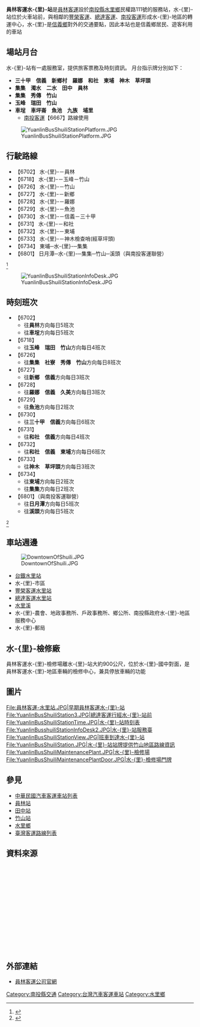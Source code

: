 {{noteTA
|T=zh-hant:員林客運水里站;zh-hans:员林客运水里站
|1=zh-hant:水里; zh-hans:水里
}}{{Infobox 轉運站
|name= [[員林客運|員林客運]]水-{里}-站
|logo=
|image= [[File:YuanlinBusShuiliStation1.JPG|300px]][[File:YuanlinBusShuiliStation2.JPG|300px]]
|location= {{TWN}}[[南投縣|南投縣]][[水里鄉|水里鄉]]
|road= 民權路
|opendate= 
|closedate= 
|built= 
|est_completion= 
|howtobuild= 
|floor= 
|use= 員林客運公車路線
|terminate= 
|via= 
}}
'''員林客運水-{里}-站'''是[[員林客運|員林客運]]設於[[南投縣|南投縣]][[水里鄉|水里鄉]]民權路111號的服務站，水-{里}-站位於火車站前，與相鄰的[[豐榮客運|豐榮客運]]、[[總達客運|總達客運]]、[[南投客運|南投客運]]形成水-{里}-地區的轉運中心，水-{里}-是[[信義鄉_(台灣)|信義鄉]]對外的交通要點，因此本站也是信義鄉居民、遊客利用的車站

==場站月台==
水-{里}-站有一處服務室，提供旅客票務及時刻資訊。
月台指示牌分別如下：
*'''三十甲　信義　新鄉村　羅娜　和社　東埔　神木　草坪頭'''
*'''集集　濁水　二水　田中　員林'''
*'''集集　秀傳　竹山'''
*'''玉峰　瑞田　竹山'''
*'''車埕　車坪崙　魚池　九族　埔里'''
**[[南投客運|南投客運]]【6667】路線使用
[[File:YuanlinBusShuiliStationPlatform.JPG|thumb]]


==行駛路線==
*【6702】 水-{里}-－員林
*【6718】 水-{里}-－玉峰－竹山
*【6726】 水-{里}-－竹山
*【6727】 水-{里}-－新鄉
*【6728】 水-{里}-－羅娜
*【6729】 水-{里}-－魚池
*【6730】 水-{里}-－信義－三十甲
*【6731】 水-{里}-－和社
*【6732】 水-{里}-－東埔
*【6733】 水-{里}-－神木檢查哨(經草坪頭)
*【6734】 東埔─水-{里}-─集集
*【6801】 日月潭─水-{里}-─集集─竹山─溪頭（與南投客運聯營）
<ref>{{Cite web |url=http://www.ylbus.com.tw/ie/p03_p01.htm |title=水-{里}-站路線 |accessdate=2011-12-26 |archive-date=2011-12-10 |archive-url=https://web.archive.org/web/20111210030044/http://www.ylbus.com.tw/ie/p03_p01.htm |dead-url=no }}</ref>

[[File:YuanlinBusShuiliStationInfoDesk.JPG|thumb]]

==時刻班次==
*【6702】
**往'''員林'''方向每日5班次
**往'''車埕'''方向每日5班次
*【6718】
**往'''玉峰　瑞田　竹山'''方向每日4班次
*【6726】
**往'''集集　社寮　秀傳　竹山'''方向每日8班次
*【6727】
**往'''新鄉　信義'''方向每日3班次
*【6728】 
**往'''羅娜　信義　久美'''方向每日3班次
*【6729】 
**往'''魚池'''方向每日2班次
*【6730】 
**往'''三十甲　信義'''方向每日6班次
*【6731】 
**往'''和社　信義'''方向每日4班次
*【6732】 
**往'''和社　信義　東埔'''方向每日6班次
*【6733】 
**往'''神木　草坪頭'''方向每日3班次
*【6734】 
**往'''東埔'''方向每日2班次
**往'''集集'''方向每日2班次
*【6801】（與南投客運聯營） 
**往'''日月潭'''方向每日5班次
**往'''溪頭'''方向每日5班次
<ref>{{Cite web |url=http://www.ylbus.com.tw/ie/p03_p01.htm |title=水-{里}-站時刻 |accessdate=2011-12-26 |archive-date=2011-12-10 |archive-url=https://web.archive.org/web/20111210030044/http://www.ylbus.com.tw/ie/p03_p01.htm |dead-url=no }}</ref>

==車站週邊==
[[File:DowntownOfShuili.JPG|thumb]]
*[[水里車站|台鐵水里站]]
*水-{里}-市區
*[[豐榮客運|豐榮客運水里站]]
*[[總達客運|總達客運水里站]]
*[[水里溪|水里溪]]
*水-{里}-農會、地政事務所、戶政事務所、鄉公所、南投縣政府水-{里}-地區服務中心
*水-{里}-郵局

==水-{里}-檢修廠==
員林客運水-{里}-檢修場離水-{里}-站大約900公尺，位於水-{里}-國中對面，是員林客運水-{里}-地區車輛的檢修中心，兼具停放車輛的功能

==圖片==
<gallery>
File:員林客運-水里站.JPG|早期員林客運水-{里}-站
File:YuanlinBusShuiliStation3.JPG|總達客運行經水-{里}-站前
File:YuanlinBusShuiliStationTime.JPG|水-{里}-站時刻表
File:YuanlinBusshuiliStationInfoDesk2.JPG|水-{里}-站服務臺
File:YuanlinBusShuiliStationView.JPG|班車到達水-{里}-站
File:YuanlinBusShuiliStation.JPG|水-{里}-站站牌提供竹山地區路線資訊
File:YuanlinBusShuiliMaintenancePlant.JPG|水-{里}-檢修場
File:YuanlinBusShuiliMaintenancePlantDoor.JPG|水-{里}-檢修場門牌


</gallery>
== 參見 ==
*[[中華民國汽車客運車站列表|中華民國汽車客運車站列表]]
*[[員林客運員林站|員林站]]
*[[員林客運田中站|田中站]]
*[[員林客運竹山站|竹山站]]
*[[水里鄉|水里鄉]]
*[[臺灣客運路線列表|臺灣客運路線列表]]

==資料來源==
<div class="references-small" style="height: 220px; overflow: auto; padding: 3px">
{{reflist|2}}
</div>

==外部連結==
{{commons category|Shuili Bus Station, Yuanlin Bus}}

*[[員林客運|員林客運公司]][http://www.ylbus.com.tw/ 官網]{{Wayback|url=http://www.ylbus.com.tw/ |date=20200729073204 }}
 
{{台灣公路客運業者}}
{{員林客運}}
{{臺灣通}}
{{悠遊卡}}
{{一卡通}}

[[Category:南投縣交通|Category:南投縣交通]]
[[Category:台灣汽車客運車站|Category:台灣汽車客運車站]]
[[Category:水里鄉|Category:水里鄉]]
